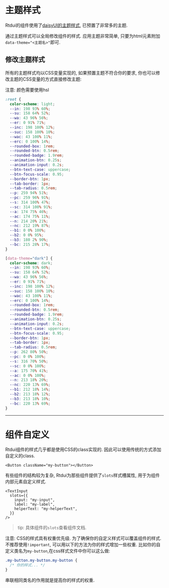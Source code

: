 
# 主题样式

Rtdui的组件使用了[daisyUI的主题样式](https://daisyui.com/docs/themes/), 已预置了非常多的主题.

<ThemeList />

通过主题样式可以全局修改组件的样式. 应用主题非常简单, 只要为html元素附加`data-theme="<主题名>"`即可.

## 修改主题样式

所有的主题样式均以CSS变量实现的, 如果预置主题不符合你的要求, 你也可以修改主题的CSS变量的方式直接修改主题:

注意: 颜色需要使用hsl

```css
:root {
  color-scheme: light;
  --in: 198 93% 60%;
  --su: 158 64% 52%;
  --wa: 43 96% 56%;
  --er: 0 91% 71%;
  --inc: 198 100% 12%;
  --suc: 158 100% 10%;
  --wac: 43 100% 11%;
  --erc: 0 100% 14%;
  --rounded-box: 1rem;
  --rounded-btn: 0.5rem;
  --rounded-badge: 1.9rem;
  --animation-btn: 0.25s;
  --animation-input: 0.2s;
  --btn-text-case: uppercase;
  --btn-focus-scale: 0.95;
  --border-btn: 1px;
  --tab-border: 1px;
  --tab-radius: 0.5rem;
  --p: 259 94% 51%;
  --pc: 259 96% 91%;
  --s: 314 100% 47%;
  --sc: 314 100% 91%;
  --a: 174 75% 46%;
  --ac: 174 75% 11%;
  --n: 214 20% 21%;
  --nc: 212 19% 87%;
  --b1: 0 0% 100%;
  --b2: 0 0% 95%;
  --b3: 180 2% 90%;
  --bc: 215 28% 17%;
}

[data-theme="dark"] {
  color-scheme: dark;
  --in: 198 93% 60%;
  --su: 158 64% 52%;
  --wa: 43 96% 56%;
  --er: 0 91% 71%;
  --inc: 198 100% 12%;
  --suc: 158 100% 10%;
  --wac: 43 100% 11%;
  --erc: 0 100% 14%;
  --rounded-box: 1rem;
  --rounded-btn: 0.5rem;
  --rounded-badge: 1.9rem;
  --animation-btn: 0.25s;
  --animation-input: 0.2s;
  --btn-text-case: uppercase;
  --btn-focus-scale: 0.95;
  --border-btn: 1px;
  --tab-border: 1px;
  --tab-radius: 0.5rem;
  --p: 262 80% 50%;
  --pc: 0 0% 100%;
  --s: 316 70% 50%;
  --sc: 0 0% 100%;
  --a: 175 70% 41%;
  --ac: 0 0% 100%;
  --n: 213 18% 20%;
  --nc: 220 13% 69%;
  --b1: 212 18% 14%;
  --b2: 213 18% 12%;
  --b3: 213 18% 10%;
  --bc: 220 13% 69%;
}
```

---

# 组件自定义

Rtdui组件的样式几乎都是使用CSS的class实现的. 因此可以使用传统的方式添加自定义的class.

```tsx
<Button className="my-button"></Button>
```

有些组件的结构较为复杂, Rtdui为那些组件提供了`slots`样式槽属性, 用于为组件内部元素自定义样式.

```tsx
<TextInput
  slots={{
    input: "my-input",
    label: "my-label",
    helperText: "my-helperText",
  }}
/>
```

> tip: 具体组件的`slots`查看组件文档.

注意: CSS的样式具有权重优先级. 为了确保你的自定义样式可以覆盖组件的样式. 不推荐使用`!important`, 可以用以下的方法为你的样式增加一些权重. 比如你的自定义类名为`my-button`,在css样式文件中你可以这么做:

```css
.my-button.my-button.my-button {
  /* 你的样式... */
}
```

串联相同类名的作用就是提高你的样式的权重.
